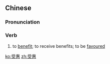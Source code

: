 ==Chinese==
{{zh-forms}}

===Pronunciation===
{{zh-pron
|m=shòuhuì
|c=sau6 wai6
|mn=siū-hūi
|cat=v
}}

===Verb===
{{zh-verb}}

# to [[benefit]]; to receive benefits; to be [[favoured]]

[[ko:受惠]]
[[zh:受惠]]